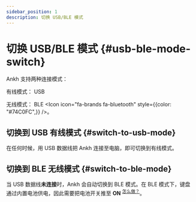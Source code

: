 ```yaml
---
sidebar_position: 1
description: 切换 USB/BLE 模式
---
```


# 切换 USB/BLE 模式 {#usb-ble-mode-switch}

Ankh 支持两种连接模式：

有线模式： USB <Icon icon="fa-brands fa-usb" />

无线模式： BLE <Icon icon="fa-brands fa-bluetooth" style={{color: "#74C0FC",}} />。

## 切换到 USB 有线模式 {#switch-to-usb-mode}

在任何时候，用 USB 数据线把 Ankh 连接至电脑，即可切换到有线模式。

## 切换到 BLE 无线模式 {#switch-to-ble-mode}

当 USB 数据线**未连接**时，Ankh 会自动切换到 BLE 模式。在 BLE 模式下，键盘通过内置电池供电，因此需要把电池开关推至 **ON** <sup>[<Icon icon="fa-solid fa-compass" /> 怎么做？](/docs-ankh-r2/battery/battery-switch)</sup>。